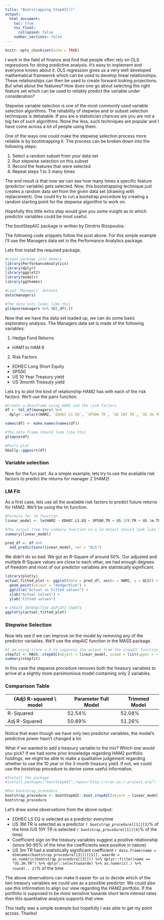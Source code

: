 ```yaml
---
title: "Bootstrapping StepAIC()"
output:
  html_document:
    toc: true
    toc_float:
      collapsed: false
    number_sections: false
---
```


```r
knitr::opts_chunk$set(echo = TRUE)
```

I work in the field of finance and find that people often rely on OLS regressions for doing predictive analysis. It’s easy to implement and everyone knows about it. OLS regression gives us a very well developed mathematical framework which can be used to develop linear relationships. These relationships can then be used to create forward looking projections. But what about the features? How does one go about selecting the right feature set which can be used to reliably predict the variable under consideration?

Stepwise variable selection is one of the most commonly used variable selection algorithms. The reliability of stepwise and or subset selection techniques is debatable. If you are a statistician chances are you are not a big fan of such algorithms. None the less, such techniques are popular and I have come across a lot of people using them.

One of the ways one could make the stepwise selection process more reliable is by bootstrapping it. The process can be broken down into the following steps:

1. Select a random subset from your data set
2. Run stepwise selection on this subset
3. Record the features that were selected
4. Repeat steps 1 to 3 many times

The end result is that now we can see how many times a specific feature (predictor variable) gets selected. Now, this bootstrapping technique just creates a random data set from the given data set (drawing with replacement). One could try to run a bootstrap procedure by creating a random starting point for the stepwise algorithm to work on.

Hopefully this little extra step would give you some insight as to which predictor variables could be most useful.

The bootStepAIC package is written by Dimitris Rizopoulos.

The following code snippets follow the post above. For this simple example I'll use the Managers data set in the Performance Analytics package.

Lets first install the required package.

```r
#Loads package into memory
library(PerformanceAnalytics)
library(dplyr)
library(ggplot2)
library(modelr)
library(ggthemes)

#Load 'Managers' dataset
data(managers) 

#The data sets looks like this
glimpse(managers %>% tbl_df(.))
```

Now that we have the data set loaded up, we can do some basic exploratory analysis. The Managers data set is made of the following variables:

1. Hedge Fund Returns
  - HAM1 to HAM 6
2. Risk Factors
  - EDHEC Long Short Equity
  - SP500
  - US 10 Year Treasury yield
  - US 3month Treasuty yield

Lets try to plot the kind of relationship HAM2 has with each of the risk factors. We’ll use the pairs function.

```r
#Create a dataframe using HAM2 and the risk factors
df <- tbl_df(managers) %>% 
  dplyr::select(HAM2, `EDHEC LS EQ`, `SP500 TR`, `US 10Y TR`, `US 3m TR`) 

names(df) <- make.names(names(df)) 

#The data frame should look like this
glimpse(df)

#Pairs plot
GGally::ggpairs(df) 

```

### Variable selection
Now for the fun part. As a simple example, lets try to use the avaliable risk factors to predict the returns for manager 2 (HAM2)

### LM Fit
As a first case, lets use all the available risk factors to predict future returns for HAM2. We’ll be using the lm function.

```r
#Formula for lm function
linear_model <- lm(HAM2 ~ EDHEC.LS.EQ + SP500.TR + US.10Y.TR + US.3m.TR, data = df)

#The output from the summary function on a lm object should look like this
summary(linear_model)

pred_df <- df %>%
  add_predictions(linear_model, var = "OLS")

```

We didn't do so bad. We got an R-Square of around 50%. Our adjusted and multiple R-Square values are close to each other, we had enough degrees of freedom and most of our predictor variables are statistically significant.

```r

library(plotly)
actual_fitted_plot <- ggplot(data = pred_df, aes(x = HAM2, y = OLS)) +
  geom_point(colour = "dodgerblue") +
  ggtitle("Actual vs Fitted values") +
  xlab("Actual values") +
  ylab("Fitted values")

# CREATE INTERACTIVE GGPLOT2 CHARTS
ggplotly(actual_fitted_plot)
```

### Stepwise Selection
Now lets see if we can improve on the model by removing any of the predictor variables. We'll use the stepAIC function in the MASS package.

```r
#I am using trace = F to suppress the output from the stepAIC function
stepfit <- MASS::stepAIC(object = linear_model, scope = list(upper = ~ ., lower = ~1), direction = "backward", trace=F)
summary(stepfit)
```

In this case the stepwise procedure removes both the treasury variables to arrive at a slightly more parsimonious model containing only 2 variables.

### Comparison Table

(Adj) R-squared \\ model | Parameter	Full Model  | Trimmed Model
------------------------ | --------------------- | ---------------------
R-Squared                | 52.54%                | 52.08%
Adj R-Squared	           | 50.89%                | 51.26%

Notice that even though we have only two predictor variables, the model’s predictive power hasn’t changed a lot.

What if we wanted to add a treasury variable to the mix? Which one would you pick? If we had some prior knowledge regarding HAM2 portfolio holdings, we might be able to make a qualitative judgement regarding whether to use the 10 year or the 3 month treasury yield. If not, we could use the bootstrap procedure to derive some useful information.

```r
#Install the package
#install.packages("bootStepAIC",repos="http://cran.us.r-project.org")

#Run bootstrap procedure
bootstrap_procedure <- bootStepAIC::boot.stepAIC(object = linear_model, data = df)
bootstrap_procedure

```

Let's draw some observations from the above output:

- EDHEC LS EQ is selected as a predictor everytime
- US 3M TR is selected as a predictor `r bootstrap_procedure[[1]][3]`% of the time (US 10Y TR is selected `r bootstrap_procedure[[1]][4]`% of the time)
- Coefficient sign on the treasury variables suggest a positive relationship (since 90-95% of the time
the coefficients were positive in nature)
- US 3m TR had a statistically significant coefficient `r data.frame(name = dimnames(bootstrap_procedure[[3]])[[1]], waarde = as.numeric(bootstrap_procedure[[3]])) %>% dplyr::filter(name == "US.3m.TR") %>% dplyr::select(waarde) %>% as.numeric(.) %>% round(., 2)`% of the time

The above observations can make it easier for us to decide which of the two treasury variables we could use as a possible predictor. We could also use this information to align our view regarding the HAM2 portfolio. If the portfolio is supposed to be more sensitive towards short term interest rates then this quantitative analysis supports that view.

This really was a simple example but hopefully I was able to get my point across. Thanks!

